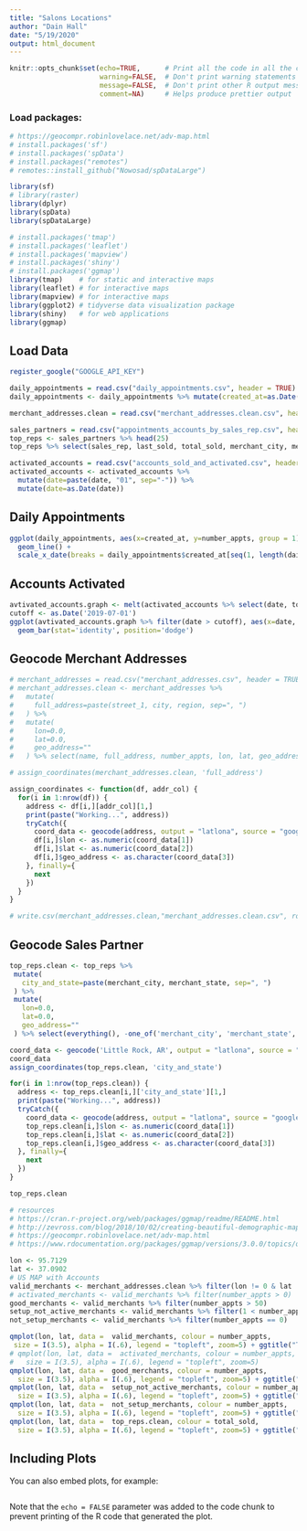 ```yaml
---
title: "Salons Locations"
author: "Dain Hall"
date: "5/19/2020"
output: html_document
---
```


```r
knitr::opts_chunk$set(echo=TRUE,      # Print all the code in all the chunks
                      warning=FALSE,  # Don't print warning statements
                      message=FALSE,  # Don't print other R output messages
                      comment=NA)     # Helps produce prettier output
```

### Load packages:
```r
# https://geocompr.robinlovelace.net/adv-map.html
# install.packages('sf')
# install.packages('spData')
# install.packages("remotes")
# remotes::install_github("Nowosad/spDataLarge")

library(sf)
# library(raster)
library(dplyr)
library(spData)
library(spDataLarge)

# install.packages('tmap')
# install.packages('leaflet')
# install.packages('mapview')
# install.packages('shiny')
# install.packages('ggmap')
library(tmap)    # for static and interactive maps
library(leaflet) # for interactive maps
library(mapview) # for interactive maps
library(ggplot2) # tidyverse data visualization package
library(shiny)   # for web applications
library(ggmap)

```

## Load Data
```r
register_google("GOOGLE_API_KEY")

daily_appointments = read.csv("daily_appointments.csv", header = TRUE)
daily_appointments <- daily_appointments %>% mutate(created_at=as.Date(created_at))

merchant_addresses.clean = read.csv("merchant_addresses.clean.csv", header = TRUE)

sales_partners = read.csv("appointments_accounts_by_sales_rep.csv", header = TRUE)
top_reps <- sales_partners %>% head(25)
top_reps %>% select(sales_rep, last_sold, total_sold, merchant_city, merchant_city, merchant_state, zipcode)

activated_accounts = read.csv("accounts_sold_and_activated.csv", header = TRUE)
activated_accounts <- activated_accounts %>% 
  mutate(date=paste(date, "01", sep="-")) %>%
  mutate(date=as.Date(date))
```
## Daily Appointments

```r
ggplot(daily_appointments, aes(x=created_at, y=number_appts, group = 1)) +
  geom_line() + 
  scale_x_date(breaks = daily_appointments$created_at[seq(1, length(daily_appointments$created_at), by = 90)])
```
## Accounts Activated
```r
avtivated_accounts.graph <- melt(activated_accounts %>% select(date, total, activated), id.vars='date') 
cutoff <- as.Date('2019-07-01')
ggplot(avtivated_accounts.graph %>% filter(date > cutoff), aes(x=date, y=value, fill=variable)) +
  geom_bar(stat='identity', position='dodge')
```


## Geocode Merchant Addresses
```r
# merchant_addresses = read.csv("merchant_addresses.csv", header = TRUE)  
# merchant_addresses.clean <- merchant_addresses %>%
#   mutate(
#     full_address=paste(street_1, city, region, sep=", ")
#   ) %>%
#   mutate(
#     lon=0.0,
#     lat=0.0,
#     geo_address=""
#   ) %>% select(name, full_address, number_appts, lon, lat, geo_address)

# assign_coordinates(merchant_addresses.clean, 'full_address')

assign_coordinates <- function(df, addr_col) {
  for(i in 1:nrow(df)) {
    address <- df[i,][addr_col][1,]
    print(paste("Working...", address))
    tryCatch({
      coord_data <- geocode(address, output = "latlona", source = "google")
      df[i,]$lon <- as.numeric(coord_data[1])
      df[i,]$lat <- as.numeric(coord_data[2])
      df[i,]$geo_address <- as.character(coord_data[3])
    }, finally={
      next
    })
  }
}

# write.csv(merchant_addresses.clean,"merchant_addresses.clean.csv", row.names = FALSE)
```

## Geocode Sales Partner
```r

top_reps.clean <- top_reps %>%
 mutate(
   city_and_state=paste(merchant_city, merchant_state, sep=", ")
 ) %>%
 mutate(
   lon=0.0,
   lat=0.0,
   geo_address=""
 ) %>% select(everything(), -one_of('merchant_city', 'merchant_state', 'merchant_status', 'merchant_id', 'zipcode'))

coord_data <- geocode('Little Rock, AR', output = "latlona", source = "google")
coord_data
assign_coordinates(top_reps.clean, 'city_and_state')

for(i in 1:nrow(top_reps.clean)) {
  address <- top_reps.clean[i,]['city_and_state'][1,]
  print(paste("Working...", address))
  tryCatch({
    coord_data <- geocode(address, output = "latlona", source = "google")
    top_reps.clean[i,]$lon <- as.numeric(coord_data[1])
    top_reps.clean[i,]$lat <- as.numeric(coord_data[2])
    top_reps.clean[i,]$geo_address <- as.character(coord_data[3])
  }, finally={
    next
  })
}

top_reps.clean
```



```r
# resources
# https://cran.r-project.org/web/packages/ggmap/readme/README.html
# http://zevross.com/blog/2018/10/02/creating-beautiful-demographic-maps-in-r-with-the-tidycensus-and-tmap-packages/
# https://geocompr.robinlovelace.net/adv-map.html
# https://www.rdocumentation.org/packages/ggmap/versions/3.0.0/topics/qmplot

lon <- 95.7129
lat <- 37.0902
# US MAP with Accounts
valid_merchants <- merchant_addresses.clean %>% filter(lon != 0 & lat != 0)
# activated_merchants <- valid_merchants %>% filter(number_appts > 0)
good_merchants <- valid_merchants %>% filter(number_appts > 50)
setup_not_active_merchants <- valid_merchants %>% filter(1 < number_appts & number_appts < 50)
not_setup_merchants <- valid_merchants %>% filter(number_appts == 0)

qmplot(lon, lat, data =  valid_merchants, colour = number_appts,
 size = I(3.5), alpha = I(.6), legend = "topleft", zoom=5) + ggtitle("Total Accounts Sold")
# qmplot(lon, lat, data =  activated_merchants, colour = number_appts,
#   size = I(3.5), alpha = I(.6), legend = "topleft", zoom=5)
qmplot(lon, lat, data =  good_merchants, colour = number_appts,
  size = I(3.5), alpha = I(.6), legend = "topleft", zoom=5) + ggtitle("Good Accounts (>50 Appts)")
qmplot(lon, lat, data =  setup_not_active_merchants, colour = number_appts,
  size = I(3.5), alpha = I(.6), legend = "topleft", zoom=5) + ggtitle("Didn't Buy In (1-50 Appts)")
qmplot(lon, lat, data =  not_setup_merchants, colour = number_appts,
  size = I(3.5), alpha = I(.6), legend = "topleft", zoom=5) + ggtitle("Not Setup (0 Appts)")
qmplot(lon, lat, data =  top_reps.clean, colour = total_sold,
  size = I(3.5), alpha = I(.6), legend = "topleft", zoom=5) + ggtitle("Top Reps Last Sale")
```

## Including Plots

You can also embed plots, for example:

```r

```

Note that the `echo = FALSE` parameter was added to the code chunk to prevent printing of the R code that generated the plot.
